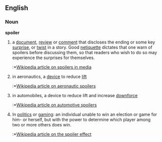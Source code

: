 ==English==
===Noun===
'''spoiler'''
#a [[document]], [[review]] or [[comment]] that discloses the ending or some key [[surprise]], or [[twist]] in a story.  Good [[netiquette]] dictates that one warn of spoilers before discussing them, so that readers who wish to do so may experience the surprises for themselves.
#:*[[w:Spoiler_(media)|Wikipedia article on spoilers in media]]
#in aeronautics, a [[device]] to reduce [[lift]]
#:*[[w:Spoiler_(aeronautics)|Wikipedia article on aeronautic spoilers]]
#in automobiles, a device to reduce lift and increase [[downforce]]
#:*[[w:Spoiler_(automotive)|Wikipedia article on automotive spoilers]]
#In [[politics]] or [[game|gaming]]: an individual unable to win an election or game for him- or herself, but with the power to determine which player among two or more others does win.
#:*[[w:Spoiler_effect|Wikipedia article on the spoiler effect]]